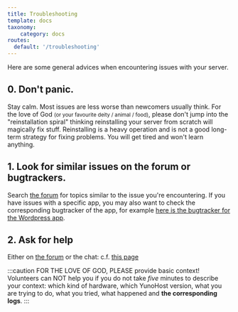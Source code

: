 ```yaml
---
title: Troubleshooting
template: docs
taxonomy:
    category: docs
routes:
  default: '/troubleshooting'
---
```


Here are some general advices when encountering issues with your server.

## 0. Don't panic.

Stay calm. Most issues are less worse than newcomers usually think. For the love of God <small>(or your favourite deity / animal / food)</small>, please don't jump into the "reinstallation spiral" thinking reinstalling your server from scratch will magically fix stuff. Reinstalling is a heavy operation and is not a good long-term strategy for fixing problems. You will get tired and won't learn anything.

## 1. Look for similar issues on the forum or bugtrackers.

Search [the forum](https://forum.yunohost.org) for topics similar to the issue you're encountering. If you have issues with a specific app, you may also want to check the corresponding bugtracker of the app, for example [here is the bugtracker for the Wordpress app](https://github.com/YunoHost-Apps/wordpress_ynh/issues).

## 2. Ask for help

Either on [the forum](https://forum.yunohost.org) or the chat: c.f. [this page](/help)

:::caution
FOR THE LOVE OF GOD, PLEASE provide basic context! Volunteers can NOT help you if you do not take *five* minutes to describe your context: which kind of hardware, which YunoHost version, what you are trying to do, what you tried, what happened and **the corresponding logs**.
:::
